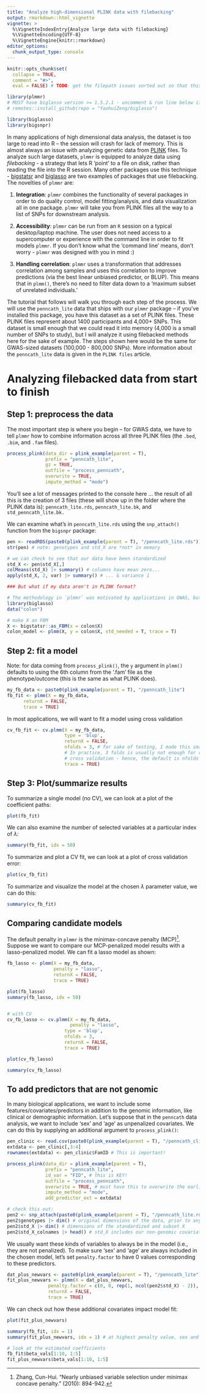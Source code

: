 ```yaml
---
title: "Analyze high-dimensional PLINK data with filebacking"
output: rmarkdown::html_vignette
vignette: >
  %\VignetteIndexEntry{Analyze large data with filebacking}
  %\VignetteEncoding{UTF-8}
  %\VignetteEngine{knitr::rmarkdown}
editor_options: 
  chunk_output_type: console
---
```


```r
knitr::opts_chunk$set(
  collapse = TRUE,
  comment = "#>",
  eval = FALSE) # TODO: get the filepath issues sorted out so that this can be set = TRUE
```

```r
library(plmmr)
# MUST have biglasso version >= 1.5.2.1 - uncomment & run line below if needed
# remotes::install_github(repo = "YaohuiZeng/biglasso") 

library(biglasso)
library(bigsnpr)
```

In many applications of high dimensional data analysis, the dataset is too large to read into R -- the session will crash for lack of memory. This is almost always an issue with analyzing genetic data from [PLINK](https://www.cog-genomics.org/plink/) files. To analyze such large datasets, `plmmr` is equipped to analyze data using *filebacking* - a strategy that lets R 'point' to a file on disk, rather than reading the file into the R session. Many other packages use this technique - [bigstatsr](https://privefl.github.io/bigstatsr/) and [biglasso](https://github.com/pbreheny/biglasso) are two examples of packages that use filebacking. The novelties of `plmmr` are: 

  (1) **Integration**: `plmmr` combines the functionality of several packages in order to do quality control, model fitting/analysis, and data visualization all in one package. `plmmr` will take you from PLINK files all the way to a list of SNPs for downstream analysis. 
  
  (2) **Accessibility**: `plmmr` can be run from an `R` session on a typical desktop/laptop machine. The user does not need access to a supercomputer or experience with the command line in order to fit models `plmmr`. If you don't know what the 'command line' means, don't worry - `plmmr` was designed with you in mind :) 
  
  (3) **Handling correlation**: `plmmr` uses a transformation that addresses correlation among samples and uses this correlation to improve predictions (via the best linear unbiased predictor, or BLUP). This means that in `plmm()`, there's no need to filter data down to a 'maximum subset of unrelated individuals.' 
  
  The tutorial that follows will walk you through each step of the process. We will use the `penncath_lite` data that ships with our `plmmr` package -- if you've installed this package, you have this dataset as a set of PLINK files. These PLINK files represent about 1400 participants and 4,000+ SNPs. This dataset is small enough that we could read it into memory (4,000 is a small number of SNPs to study), but I will analyze it using filebacked methods here for the sake of example. The steps shown here would be the same for GWAS-sized datasets (100,000 - 800,000 SNPs). More information about the `penncath_lite` data is given in the `PLINK files` article. 
  
  
# Analyzing filebacked data from start to finish

## Step 1: preprocess the data

The most important step is where you begin -- for GWAS data, we have to tell `plmmr` how to combine information across all three PLINK files (the `.bed`, `.bim`, and `.fam` files). 

```r
process_plink(data_dir = plink_example(parent = T),
              prefix = "penncath_lite",
              gz = TRUE,
              outfile = "process_penncath",
              overwrite = TRUE,
              impute_method = "mode")
```

You'll see a lot of messages printed to the console here ... the result of all this is the creation of 3 files (these will show up in the folder where the PLINK data is): `penncath_lite.rds`, `penncath_lite.bk`, and `std_penncath_lite.bk.` 

We can examine what's in `penncath_lite.rds` using the `snp_attach()` function from the `bigsnpr` package:

```r
pen <- readRDS(paste0(plink_example(parent = T), "/penncath_lite.rds"))
str(pen) # note: genotypes and std_X are *not* in memory

# we can check to see that our data have been standardized 
std_X <- pen$std_X[,]
colMeans(std_X) |> summary() # columns have mean zero...
apply(std_X, 2, var) |> summary() # ... & variance 1
```



```r

### But what if my data aren't in PLINK format? 

# The methodology in `plmmr` was motivated by applications in GWAS, but it certainly isn't limited to that context. Suppose you have a high dimemsional data set, such as the `colon` data that ships with the `biglasso` package: 
library(biglasso)
data("colon")

# make X an FBM 
X <- bigstatsr::as_FBM(x = colon$X) 
colon_model <- plmm(X, y = colon$X, std_needed = T, trace = T)
```


## Step 2: fit a model 

Note: for data coming from `process_plink()`, the `y` argument in `plmm()` defaults to using the 6th column from the '.fam' file as the phenotype/outcome (this is the same as what PLINK does).

```r
my_fb_data <- paste0(plink_example(parent = T), "/penncath_lite")
fb_fit <- plmm(X = my_fb_data,
      returnX = FALSE,
      trace = TRUE)
```

In most applications, we will want to fit a model using cross validation 

```r
cv_fb_fit <- cv.plmm(X = my_fb_data,
                     type = 'blup',
                     returnX = FALSE,
                     nfolds = 3, # for sake of testing, I made this small. 
                     # In practice, 3 folds is usually not enough for robust 
                     # cross validation - hence, the default is nfolds = 10
                     trace = TRUE)
```


## Step 3: Plot/summarize results 

To summarize a single model (no CV), we can look at a plot of the coefficient paths: 

```r
plot(fb_fit)
```

We can also examine the number of selected variables at a particular index of $\lambda$: 
```r
summary(fb_fit, idx = 50)
```

To summarize and plot a CV fit, we can look at a plot of cross validation error: 

```r
plot(cv_fb_fit)
```

To summarize and visualize the model at the chosen $\lambda$ parameter value, we can do this:

```r
summary(cv_fb_fit)
```

## Comparing candidate models 

The default penalty in `plmmr` is the minimax-concave penalty (MCP)^[Zhang, Cun-Hui. "Nearly unbiased variable selection under minimax concave penalty." (2010): 894-942.]. Suppose we want to compare our MCP-penalized model results with a lasso-penalized model. We can fit a lasso model as shown:

```r
fb_lasso <- plmm(X = my_fb_data,
                 penalty = "lasso",
                 returnX = FALSE,
                 trace = TRUE)

plot(fb_lasso)
summary(fb_lasso, idx = 50)


# with CV 
cv_fb_lasso <- cv.plmm(X = my_fb_data,
                       penalty = "lasso",
                     type = 'blup',
                     nfolds = 3, 
                     returnX = FALSE,
                     trace = TRUE)

plot(cv_fb_lasso)

summary(cv_fb_lasso)
```

## To add predictors that are not genomic

In many biological applications, we want to include some features/covariates/predictors in addition to the genomic information, like clinical or demographic information. Let's suppose that in the `penncath` data analysis, we want to include 'sex' and 'age' as unpenalized covariates. We can do this by supplying an additional argument to `process_plink()`: 

```r
pen_clinic <- read.csv(paste0(plink_example(parent = T), "/penncath_clinical.csv"))
extdata <- pen_clinic[,3:4]
rownames(extdata) <- pen_clinic$FamID # This is important! 

process_plink(data_dir = plink_example(parent = T),
              prefix = "penncath_lite",
              id_var = "FID", # this is KEY!
              outfile = "process_penncath",
              overwrite = TRUE, # must have this to overwrite the earlier example
              impute_method = "mode",
              add_predictor_ext = extdata)

# check this out: 
pen2 <- snp_attach(paste0(plink_example(parent = T), "/penncath_lite.rds"))
pen2$genotypes |> dim() # original dimensions of the data, prior to any subsetting
pen2$std_X |> dim() # dimensions of the standardized and subset X 
pen2$std_X_colnames |> head() # std_X includes our non-genomic covariates 
```


We usually want these kinds of variables to always be in the model (i.e., they are not penalized). To make sure 'sex' and 'age' are always included in the chosen model, let's set `penalty.factor` to have 0 values corresponding to these predictors. 

```r
dat_plus_newvars <- paste0(plink_example(parent = T), "/penncath_lite")
fit_plus_newvars <- plmm(X = dat_plus_newvars,
               penalty.factor = c(0, 0, rep(1, ncol(pen2$std_X) - 2)),
               returnX = FALSE,
               trace = TRUE)
```

We can check out how these additional covariates impact model fit: 

```r
plot(fit_plus_newvars)

summary(fb_fit, idx = 1) 
summary(fit_plus_newvars, idx = 1) # at highest penalty value, sex and age are still in the model

# look at the estimated coefficients 
fb_fit$beta_vals[1:10, 1:5]
fit_plus_newvars$beta_vals[1:10, 1:5]
```

